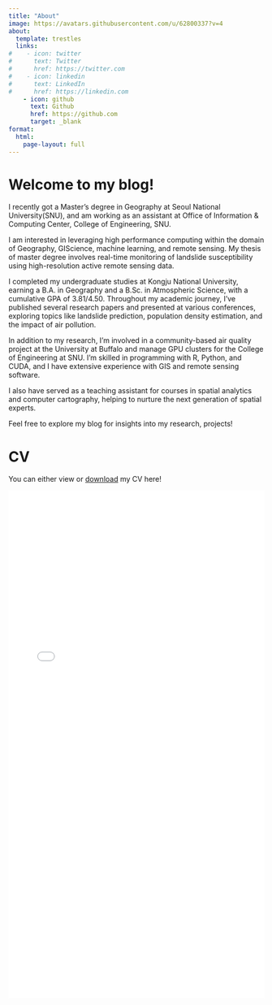 ```yaml
---
title: "About"
image: https://avatars.githubusercontent.com/u/62800337?v=4
about:
  template: trestles
  links:
#    - icon: twitter
#      text: Twitter
#      href: https://twitter.com
#    - icon: linkedin
#      text: LinkedIn
#      href: https://linkedin.com
    - icon: github
      text: Github
      href: https://github.com
      target: _blank
format: 
  html:
    page-layout: full
---
```


# Welcome to my blog!
I recently got a Master's degree in Geography at Seoul National University(SNU), and am working as an assistant at Office of Information & Computing Center, College of Engineering, SNU.

I am interested in leveraging high performance computing within the domain of Geography, GIScience, machine learning, and remote sensing. My thesis of master degree involves real-time monitoring of landslide susceptibility using high-resolution active remote sensing data.

I completed my undergraduate studies at Kongju National University, earning a B.A. in Geography and a B.Sc. in Atmospheric Science, with a cumulative GPA of 3.81/4.50. Throughout my academic journey, I've published several research papers and presented at various conferences, exploring topics like landslide prediction, population density estimation, and the impact of air pollution.

In addition to my research, I'm involved in a community-based air quality project at the University at Buffalo and manage GPU clusters for the College of Engineering at SNU. I'm skilled in programming with R, Python, and CUDA, and I have extensive experience with GIS and remote sensing software.

I also have served as a teaching assistant for courses in spatial analytics and computer cartography, helping to nurture the next generation of spatial experts.

Feel free to explore my blog for insights into my research, projects!

# CV

You can either view or [download](https://github.com/YONGHUNI/blog/blob/main/data/about/CV_Yonghun_Suh_240912.pdf){target="_blank"} my CV here!

![](./data/about/CV_Yonghun_Suh_240912.pdf){width=100% height=1000px}

